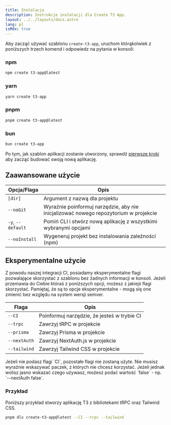 ```yaml
---
title: Instalacja
description: Instrukcje instalacji dla Create T3 App.
layout: ../../layouts/docs.astro
lang: pl
isMdx: true
---
```



Aby zacząć używać szablonu `create-t3-app`, uruchom którąkolwiek z poniższych trzech komend i odpowiedz na pytania w konsoli:

### npm

```bash
npm create t3-app@latest
```

### yarn

```bash
yarn create t3-app
```

### pnpm

```bash
pnpm create t3-app@latest
```

### bun

```bash
bun create t3-app
```

Po tym, jak szablon aplikacji zostanie utworzony, sprawdź [pierwsze kroki](/pl/usage/first-steps) aby zacząć budować swoją nową aplikację.

## Zaawansowane użycie

| Opcja/Flaga       | Opis                                                                                 |
| ----------------- | ------------------------------------------------------------------------------------ |
| `[dir]`           | Argument z nazwą dla projektu                                                        |
| `--noGit`         | Wyraźnie poinformuj narzędzie, aby nie inicjalizować nowego repozytorium w projekcie |
| `-y`, `--default` | Pomiń CLI i stwórz nową aplikację z wszystkimi wybranymi opcjami                     |
| `--noInstall`     | Wygeneruj projekt bez instalowania zależności (npm)                                  |

## Eksperymentalne użycie

Z powodu naszej integracji CI, posiadamy eksperymentalne flagi pozwalające skorzystać z szablonu bez żadnych informacji w konsoli. Jeżeli przemawia do Ciebie któraś z poniższych opcji, możesz z jakiejś flagi skorzystać. Pamiętaj, że są to opcje eksperymentalne - mogą się one zmienić bez względu na system wersji semver.

| Flaga        | Opis                                        |
| ------------ | ------------------------------------------- |
| `--CI`       | Poinformuj narzędzie, że jesteś w trybie CI |
| `--trpc`     | Zawrzyj tRPC w projekcie                    |
| `--prisma`   | Zawrzyj Prisma w projekcie                  |
| `--nextAuth` | Zawrzyj NextAuth.js w projekcie             |
| `--tailwind` | Zawrzyj Tailwind CSS w projekcie            |

<Callout type="warning">
  Jeżeli nie podasz flagi `CI`, pozostałe flagi nie zostaną użyte.
</Callout>
Nie musisz wyraźnie wskazywać paczek, z których nie chcesz korzystać. Jeżeli jednak
wolisz jasno wskazać czego używasz, możesz podać wartość `false` - np. `--nextAuth
false`.

### Przykład

Poniższy przykład stworzy aplikację T3 z bibliotekami tRPC oraz Tailwind CSS.

```bash
pnpm dlx create-t3-app@latest --CI --trpc --tailwind
```
